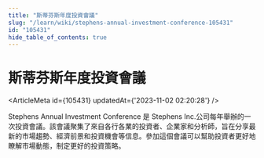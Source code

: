 ```yaml
---
title: "斯蒂芬斯年度投資會議"
slug: "/learn/wiki/stephens-annual-investment-conference-105431"
id: "105431"
hide_table_of_contents: true
---
```



# 斯蒂芬斯年度投資會議

<ArticleMeta id={105431} updatedAt={'2023-11-02 02:20:28'} />
<div className='border-solid border-b border-t-0 my-4 border-[var(--ifm-color-gray-300)]' />

Stephens Annual Investment Conference 是 Stephens Inc.公司每年舉辦的一次投資會議。該會議聚集了來自各行各業的投資者、企業家和分析師，旨在分享最新的市場趨勢、經濟前景和投資機會等信息。參加這個會議可以幫助投資者更好地瞭解市場動態，制定更好的投資策略。
